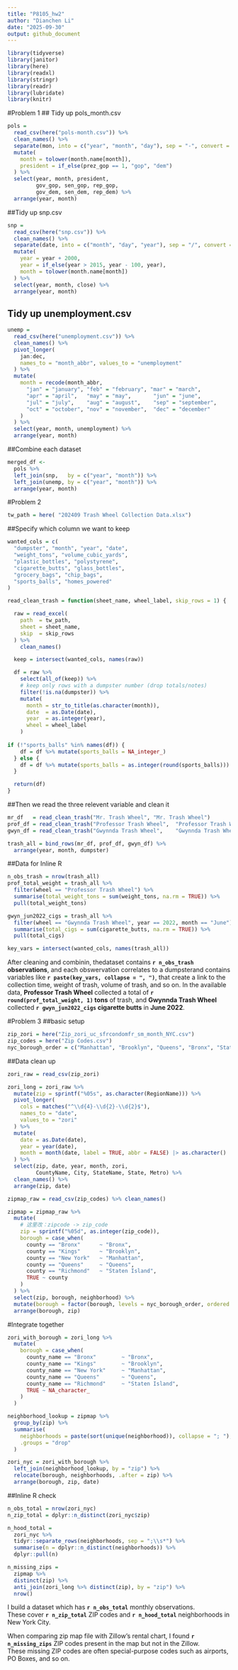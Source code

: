 ```yaml
---
title: "P8105_hw2"
author: "Dianchen Li"
date: "2025-09-30"
output: github_document
---
```


```r
library(tidyverse)
library(janitor)
library(here)
library(readxl)
library(stringr)
library(readr)
library(lubridate)
library(knitr)
```
#Problem 1
## Tidy up pols_month.csv
```r
pols = 
  read_csv(here("pols-month.csv")) %>% 
  clean_names() %>% 
  separate(mon, into = c("year", "month", "day"), sep = "-", convert = TRUE) %>% 
  mutate(
    month = tolower(month.name[month]),
    president = if_else(prez_gop == 1, "gop", "dem")
  ) %>% 
  select(year, month, president,
         gov_gop, sen_gop, rep_gop,
         gov_dem, sen_dem, rep_dem) %>% 
  arrange(year, month)

```

##Tidy up snp.csv
```r
snp = 
  read_csv(here("snp.csv")) %>% 
  clean_names() %>% 
  separate(date, into = c("month", "day", "year"), sep = "/", convert = TRUE) %>% 
  mutate(
    year = year + 2000,
    year = if_else(year > 2015, year - 100, year),
    month = tolower(month.name[month])
  ) %>% 
  select(year, month, close) %>% 
  arrange(year, month)
```
## Tidy up unemployment.csv
```r
unemp = 
  read_csv(here("unemployment.csv")) %>% 
  clean_names() %>% 
  pivot_longer(
    jan:dec, 
    names_to = "month_abbr", values_to = "unemployment"
  ) %>% 
  mutate(
    month = recode(month_abbr,
      "jan" = "january", "feb" = "february", "mar" = "march",
      "apr" = "april",   "may" = "may",       "jun" = "june",
      "jul" = "july",    "aug" = "august",    "sep" = "september",
      "oct" = "october", "nov" = "november",  "dec" = "december"
    )
  ) %>% 
  select(year, month, unemployment) %>% 
  arrange(year, month)

```
##Combine each dataset
```r
merged_df <- 
  pols %>% 
  left_join(snp,   by = c("year", "month")) %>% 
  left_join(unemp, by = c("year", "month")) %>% 
  arrange(year, month)

```

#Problem 2
```r
tw_path = here( "202409 Trash Wheel Collection Data.xlsx")
```

##Specify which column we want to keep
```r
wanted_cols = c(
  "dumpster", "month", "year", "date",
  "weight_tons", "volume_cubic_yards",
  "plastic_bottles", "polystyrene",
  "cigarette_butts", "glass_bottles",
  "grocery_bags", "chip_bags",
  "sports_balls", "homes_powered"
)

read_clean_trash = function(sheet_name, wheel_label, skip_rows = 1) {

  raw = read_excel(
    path  = tw_path,
    sheet = sheet_name,
    skip  = skip_rows
  ) %>%
    clean_names()

  keep = intersect(wanted_cols, names(raw))

  df = raw %>%
    select(all_of(keep)) %>%
    # keep only rows with a dumpster number (drop totals/notes)
    filter(!is.na(dumpster)) %>%
    mutate(
      month = str_to_title(as.character(month)),
      date  = as.Date(date),
      year  = as.integer(year),
      wheel = wheel_label
    )
  
if (!"sports_balls" %in% names(df)) {
    df = df %>% mutate(sports_balls = NA_integer_)
  } else {
    df = df %>% mutate(sports_balls = as.integer(round(sports_balls)))
  }

  return(df)
}
```

##Then we read the three relevent variable and clean it
```r
mr_df   = read_clean_trash("Mr. Trash Wheel", "Mr. Trash Wheel")
prof_df = read_clean_trash("Professor Trash Wheel",  "Professor Trash Wheel")
gwyn_df = read_clean_trash("Gwynnda Trash Wheel",    "Gwynnda Trash Wheel")

trash_all = bind_rows(mr_df, prof_df, gwyn_df) %>%
  arrange(year, month, dumpster)
```
##Data for Inline R
```r
n_obs_trash = nrow(trash_all)
prof_total_weight = trash_all %>%
  filter(wheel == "Professor Trash Wheel") %>%
  summarise(total_weight_tons = sum(weight_tons, na.rm = TRUE)) %>%
  pull(total_weight_tons)

gwyn_jun2022_cigs = trash_all %>%
  filter(wheel == "Gwynnda Trash Wheel", year == 2022, month == "June") %>%
  summarise(total_cigs = sum(cigarette_butts, na.rm = TRUE)) %>%
  pull(total_cigs)

key_vars = intersect(wanted_cols, names(trash_all))

```


After cleaning and combinin, thedataset contains **`r n_obs_trash` observations**, and each obswervation correlates to a dumpsterand contains variables like **`r paste(key_vars, collapse = ", ")`**, that create a link to the collection time, weight of trash, volume of trash, and so on. In the available data, **Professor Trash Wheel** collected a total of **`r round(prof_total_weight, 1)` tons** of trash, and **Gwynnda Trash Wheel** collected **`r gwyn_jun2022_cigs` cigarette butts** in **June 2022**.

#Problem 3
##basic setup
```r
zip_zori = here("Zip_zori_uc_sfrcondomfr_sm_month_NYC.csv")
zip_codes = here("Zip Codes.csv")
nyc_borough_order = c("Manhattan", "Brooklyn", "Queens", "Bronx", "Staten Island")
```

##Data clean up
```r
zori_raw = read_csv(zip_zori)

zori_long = zori_raw %>%
  mutate(zip = sprintf("%05s", as.character(RegionName))) %>%
  pivot_longer(
    cols = matches("^\\d{4}-\\d{2}-\\d{2}$"), 
    names_to = "date",
    values_to = "zori"
  ) %>%
  mutate(
    date = as.Date(date),
    year = year(date),
    month = month(date, label = TRUE, abbr = FALSE) |> as.character()
  ) %>%
  select(zip, date, year, month, zori,
         CountyName, City, StateName, State, Metro) %>%
  clean_names() %>%
  arrange(zip, date)
```
```r
zipmap_raw = read_csv(zip_codes) %>% clean_names()

zipmap = zipmap_raw %>%
  mutate(
    # 这里改：zipcode -> zip_code
    zip = sprintf("%05d", as.integer(zip_code)),
    borough = case_when(
      county == "Bronx"      ~ "Bronx",
      county == "Kings"      ~ "Brooklyn",
      county == "New York"   ~ "Manhattan",
      county == "Queens"     ~ "Queens",
      county == "Richmond"   ~ "Staten Island",
      TRUE ~ county
    )
  ) %>%
  select(zip, borough, neighborhood) %>%
  mutate(borough = factor(borough, levels = nyc_borough_order, ordered = TRUE)) %>%
  arrange(borough, zip)
```
#Integrate together
```r
zori_with_borough = zori_long %>%
  mutate(
    borough = case_when(
      county_name == "Bronx"        ~ "Bronx",
      county_name == "Kings"        ~ "Brooklyn",
      county_name == "New York"     ~ "Manhattan",
      county_name == "Queens"       ~ "Queens",
      county_name == "Richmond"     ~ "Staten Island",
      TRUE ~ NA_character_
    )
  )

neighborhood_lookup = zipmap %>%
  group_by(zip) %>%
  summarise(
    neighborhoods = paste(sort(unique(neighborhood)), collapse = "; "),
    .groups = "drop"
  )

zori_nyc = zori_with_borough %>%
  left_join(neighborhood_lookup, by = "zip") %>%
  relocate(borough, neighborhoods, .after = zip) %>%
  arrange(borough, zip, date)

```

##Inline R check
```r
n_obs_total = nrow(zori_nyc)
n_zip_total = dplyr::n_distinct(zori_nyc$zip)

n_hood_total =
  zori_nyc %>%
  tidyr::separate_rows(neighborhoods, sep = ";\\s*") %>%
  summarise(n = dplyr::n_distinct(neighborhoods)) %>%
  dplyr::pull(n)

n_missing_zips =
  zipmap %>%
  distinct(zip) %>%
  anti_join(zori_long %>% distinct(zip), by = "zip") %>%
  nrow()
```

I build a dataset which has **`r n_obs_total`** monthly observations.  
These cover **`r n_zip_total`** ZIP codes and **`r n_hood_total`** neighborhoods in New York City.  

When comparing zip map file with Zillow’s rental chart, I found **`r n_missing_zips`** ZIP codes present in the map but not in the Zillow.  
These missing ZIP codes are often special-purpose codes such as airports, PO Boxes, and so on.











